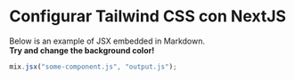 # Configurar Tailwind CSS con NextJS

Below is an example of JSX embedded in Markdown. <br /> **Try and change
the background color!**

```js
mix.jsx("some-component.js", "output.js");
```
